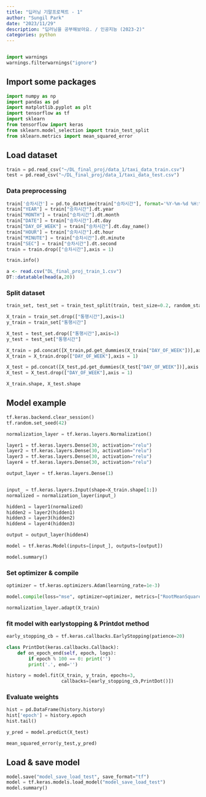 ```yaml
---
title: "딥러닝 기말프로젝트 - 1"
author: "Sungil Park"
date: "2023/11/29"
description: "딥러닝을 공부해보아요. / 인공지능 (2023-2)"
categories: python
---
```


```r

```

```python
import warnings
warnings.filterwarnings("ignore")
```

## Import some packages

```python
import numpy as np
import pandas as pd
import matplotlib.pyplot as plt
import tensorflow as tf
import sklearn
from tensorflow import keras
from sklearn.model_selection import train_test_split
from sklearn.metrics import mean_squared_error
```

## Load dataset

```python
train = pd.read_csv("~/DL_final_proj/data_1/taxi_data_train.csv")
test = pd.read_csv("~/DL_final_proj/data_1/taxi_data_test.csv")
```

### Data preprocessing

```python
train['승차시간'] = pd.to_datetime(train["승차시간"], format='%Y-%m-%d %H:%M:%S')
train["YEAR"] = train["승차시간"].dt.year
train["MONTH"] = train["승차시간"].dt.month
train["DATE"] = train["승차시간"].dt.day
train["DAY_OF_WEEK"] = train["승차시간"].dt.day_name()
train["HOUR"] = train["승차시간"].dt.hour
train["MINUTE"] = train["승차시간"].dt.minute
train["SEC"] = train["승차시간"].dt.second
train = train.drop(["승차시간"],axis = 1)
```

```python
train.info()
```

```r
a <- read.csv("DL_final_proj_train_1.csv")
DT::datatable(head(a,20))
```

### Split dataset

```python
train_set, test_set = train_test_split(train, test_size=0.2, random_state=2023)

X_train = train_set.drop(["통행시간"],axis=1)
y_train = train_set["통행시간"]

X_test = test_set.drop(["통행시간"],axis=1)
y_test = test_set["통행시간"]
```

```python
X_train = pd.concat([X_train,pd.get_dummies(X_train["DAY_OF_WEEK"])],axis = 1)
X_train = X_train.drop(["DAY_OF_WEEK"],axis = 1)

X_test = pd.concat([X_test,pd.get_dummies(X_test["DAY_OF_WEEK"])],axis = 1)
X_test = X_test.drop(["DAY_OF_WEEK"],axis = 1)
```

```python
X_train.shape, X_test.shape
```

## Model example

```python
tf.keras.backend.clear_session()
tf.random.set_seed(42)

normalization_layer = tf.keras.layers.Normalization()

layer1 = tf.keras.layers.Dense(30, activation="relu")
layer2 = tf.keras.layers.Dense(30, activation="relu")
layer3 = tf.keras.layers.Dense(30, activation="relu")
layer4 = tf.keras.layers.Dense(30, activation="relu")

output_layer = tf.keras.layers.Dense(1)


input_ = tf.keras.layers.Input(shape=X_train.shape[1:])
normalized = normalization_layer(input_)

hidden1 = layer1(normalized)
hidden2 = layer2(hidden1)
hidden3 = layer3(hidden2)
hidden4 = layer4(hidden3)

output = output_layer(hidden4)

model = tf.keras.Model(inputs=[input_], outputs=[output])

model.summary()
```

### Set optimizer & compile

```python
optimizer = tf.keras.optimizers.Adam(learning_rate=1e-3)

model.compile(loss="mse", optimizer=optimizer, metrics=["RootMeanSquaredError"])

normalization_layer.adapt(X_train)
```

### fit model with earlystopping & Printdot method

```python
early_stopping_cb = tf.keras.callbacks.EarlyStopping(patience=20)

class PrintDot(keras.callbacks.Callback):
    def on_epoch_end(self, epoch, logs):
        if epoch % 100 == 0: print('')
        print('.', end='')

history = model.fit(X_train, y_train, epochs=3,
                    callbacks=[early_stopping_cb,PrintDot()])
```

### Evaluate weights

```python
hist = pd.DataFrame(history.history)
hist['epoch'] = history.epoch
hist.tail()
```

```python
y_pred = model.predict(X_test)
```


```python
mean_squared_error(y_test,y_pred)
```

## Load & save model

```python
model.save("model_save_load_test", save_format="tf")
model = tf.keras.models.load_model("model_save_load_test")
model.summary()
```
